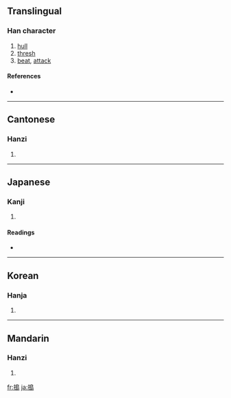 {{see|捣|擣}}
==Translingual==

===Han character===
{{Han char|rn=64|rad=手|as=10|sn=13|four=5702<sub>7</sub>|canj=手竹日山 (QHAU)}}

# [[hull]]
# [[thresh]]
# [[beat]], [[attack]]

====References====
* {{Han ref|kx=0447.010|dkj=12480|dj=0797.120|hdz=31934.060|uh=6417|ud=25623|bh=B76F|bd=46959}}

----

==Cantonese==

===Hanzi===
{{yue-hanzi|jyut=|y=dou2}}

# {{defn|Cantonese}}

----

==Japanese==

===Kanji===
{{ja-kanji|grade=|rs=手10}}

# {{defn|Japanese}}

====Readings====
* {{ja-readings|on=[[とう]] (tō)|kun=[[つく]] (tsuku)}}

----

==Korean==

===Hanja===
{{ko-hanja|hangeul=도|eumhun=|rv=do|mr=to|y=to}}

# {{defn|Korean}}

----

==Mandarin==

===Hanzi===
{{cmn-hanzi|sim=捣|pin=[[dǎo]] ([[dao3]])|wg=tao<sup>3</sup>}}

# {{defn|Mandarin}}

[[fr:搗]]
[[ja:搗]]